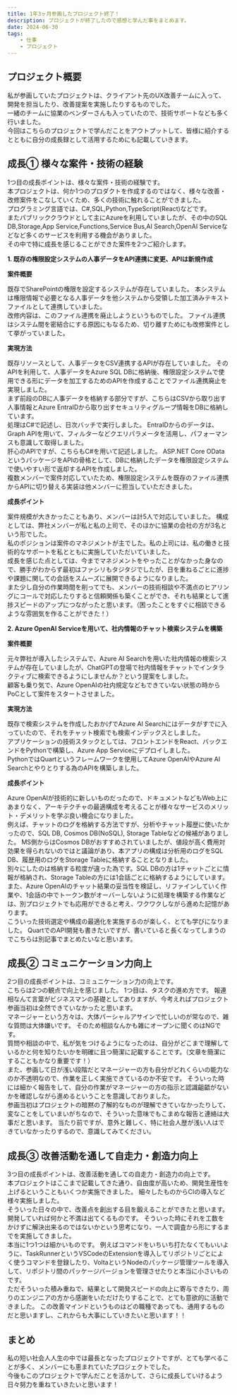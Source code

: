 ```yaml
---
title: 1年3ヶ月参画したプロジェクト終了！
description: プロジェクトが終了したので感想と学んだ事をまとめます。
date: 2024-06-30
tags:
    - 仕事
    - プロジェクト
---
```


## プロジェクト概要
私が参画していたプロジェクトは、クライアント先のUX改善チームに入って、開発を担当したり、改善提案を実施したりするものでした。<br/>
一緒のチームに協業のベンダーさんも入っていたので、技術サポートなども多く行いました。<br/>
今回はこちらのプロジェクトで学んだことをアウトプットして、皆様に紹介するとともに自分の成長録として活用するためにも記載していきます。<br/>

## 成長① 様々な案件・技術の経験
1つ目の成長ポイントは、様々な案件・技術の経験です。<br/>
本プロジェクトは、何か1つのプロダクトを作成するのではなく、様々な改善・改修案件をこなしていくため、多くの技術に触れることができました。<br/>
プログラミング言語では、C#,SQL,Python,TypeScript(React)などです。<br/>
またパブリッククラウドとして主にAzureを利用していましたが、その中のSQL DB,Storage,App Service,Functions,Service Bus,AI Search,OpenAI Serviceなどなど多くのサービスを利用する機会がありました。<br/>
その中で特に成長を感じることができた案件を2つご紹介します。

**1. 既存の権限設定システムの人事データをAPI連携に変更、APIは新規作成**

**案件概要**

既存でSharePointの権限を設定するシステムが存在していました。
本システムは権限情報で必要となる人事データを他システムから受領した加工済みテキストファイルとして連携していました。<br/>
改修内容は、このファイル連携を廃止しようというものでした。
ファイル連携はシステム間を密結合にする原因にもなるため、切り離すためにも改修案件として挙がっていました。


**実現方法**

既存リソースとして、人事データをCSV連携するAPIが存在していました。
そのAPIを利用して、人事データをAzure SQL DBに格納後、権限設定システムで使用できる形にデータを加工するためのAPIを作成することでファイル連携廃止を実現しました。<br/>
まず前段のDBに人事データを格納する部分ですが、こちらはCSVから取り出す人事情報とAzure EntraIDから取り出すセキュリティグループ情報をDBに格納しています。<br/>
処理はC#で記述し、日次バッチで実行しました。
EntraIDからのデータは、Graph APIを用いて、フィルターなどクエリパラメータを活用し、パフォーマンスも意識して取得しました。<br/>
肝心のAPIですが、こちらもC#を用いて記述しました。
ASP.NET Core ODataというパッケージをAPIの骨格として、DBに格納したデータを権限設定システムで使いやすい形で返却するAPIを作成しました。<br/>
複数メンバーで案件対応していたため、権限設定システムを既存のファイル連携からAPIに切り替える実装は他メンバーに担当していただきました。


**成長ポイント**

案件規模が大きかったこともあり、メンバーは計5人で対応していました。
構成としては、弊社メンバーが私と私の上司で、そのほかに協業の会社の方が3名という形でした。<br/>
私のポジションは案件のマネジメントが主でした。私の上司には、私の働きと技術的なサポートを私とともに実施していただいていました。<br/>
成長を感じた点としては、今までマネジメントをやったことがなかった身なので、勝手がわからず最初はファシリもタジタジでしたが、日を重ねるごとに進捗や課題に関しての会話をスムーズに展開できるようになりました。<br/>
また少し自分の作業時間を削ってでも、メンバーの技術相談や不満点のヒアリングにコールで対応したりすると信頼関係も築くことができ、それも結果として進捗スピードのアップにつながったと思います。（困ったことをすぐに相談できるような雰囲気を作ることができた！）



**2. Azure OpenAI Serviceを用いて、社内情報のチャット検索システムを構築**

**案件概要**

元々弊社が導入したシステムで、Azure AI Searchを用いた社内情報の検索システムが存在していましたが、ChatGPTの登場で社内情報をチャットでインタラクティブに検索できるようにしませんか？という提案をしました。<br/>
顧客も乗り気で、Azure OpenAIの社内規定などもできていない状態の時からPoCとして案件をスタートさせました。

**実現方法**

既存で検索システムを作成したおかげでAzure AI Searchにはデータがすでに入っていたので、それをチャット検索でも検索インデックスとしました。<br/>
アプリケーションの技術スタックとしては、フロントエンドをReact、バックエンドをPythonで構築し、Azure App Serviceにデプロイしました。<br/>
PythonではQuartというフレームワークを使用してAzure OpenAIやAzure AI Searchとやりとりする為のAPIを構築しました。


**成長ポイント**

Azure OpenAIが技術的に新しいものだったので、ドキュメントなどもWeb上にあまりなく、アーキテクチャの最適構成を考えることが様々なサービスのメリット・デメリットを学ぶ良い機会になりました。<br/>
例えば、チャットのログを格納する方法ですが、分析やチャット履歴に使いたかったので、SQL DB, Cosmos DB(NoSQL), Storage Tableなどの候補がありました。
MS側からはCosmos DBがおすすめされていましたが、値段が高く費用対効果を得られないのではと議論があり、本アプリの構成は分析用のログをSQL DB、履歴用のログをStorage Tableに格納することとなりました。<br/>
別々にしたのは格納する粒度が違った為です。SQL DBの方は1チャットごとに情報が格納され、Storage Tableの方には1会話ごとに格納するようにしています。
また、Azure OpenAIのチャット結果の妥当性を検証し、リファインしていく作業や、1会話の中でトークン数がオーバーしないように処理を構築する作業などは、別プロジェクトでも応用ができると考え、ワクワクしながら進めた記憶があります。<br/>
こういった技術選定や構成の最適化を実施するのが楽しく、とても学びになりました。
QuartでのAPI開発も書きたいですが、書いていると長くなってしまうのでこちらは別記事でまとめたいなと思います。


## 成長② コミュニケーション力向上
2つ目の成長ポイントは、コミュニケーション力の向上です。<br/>
こちらは2つの観点で向上を感じました。
1つ目は、タスクの進め方です。
報連相なんて言葉がビジネスマンの基礎としてありますが、今考えればプロジェクト参画当初は全然できていなかったと思います。<br/>
マネージャーという方々は、大体パーシャルアサインで忙しいのが常なので、雑な質問は大体嫌いです。
そのため相談なんかも雑にオープンに聞くのはNGです。<br/>
質問や相談の中で、私が気をつけるようになったのは、自分がどこまで理解しているかと何を知りたいかを明確に且つ簡潔に記載することです。（文章を簡潔にすることもかなり重要です！）<br/>
また、参画して日が浅い段階だとマネージャーの方も自分がどれくらいの能力なのか不透明なので、作業を正しく実施できているのか不安です。
そういった時には細かく報告をして、自分の作業がマネージャーの方の指示と認識齟齬がないかを確認しながら進めるということを意識しておりました。<br/>
参画当初はプロジェクトの暗黙の了解的なものが理解できていなかったりして、変なことをしていまいがちなので、そういった意味でもこまめな報告と連絡は大事だと思います。
当たり前ですが、意外と難しく、特に社会人歴が浅い人はできていなかったりするので、意識してみてください。


## 成長③ 改善活動を通して自走力・創造力向上
3つ目の成長ポイントは、改善活動を通しての自走力・創造力の向上です。<br/>
本プロジェクトはここまで記載してきた通り、自由度が高いため、開発生産性を上げるということもいくつか実施できました。
細々したものからCIの導入など様々実施しました。<br/>
そういった日々の中で、改善点を創出する目を鍛えることができたと思います。
開発していれば何かと不満は出てくるものです。
そういった時にそれを工数をかけずに解決出来るのではないかという思考になり、一人で調査から形にするまでを実施してきました。<br/>
本当に1つ1つは細かいものです。
例えばコマンドをいちいち打たなくてもいいように、TaskRunnerというVSCodeのExtensionを導入してリポジトリごとによく使うコマンドを登録したり、VoltaというNodeのパッケージ管理ツールを導入して、リポジトリ間のパッケージバージョンを管理させたりと本当に小さいものです。<br/>
ただそういった積み重ねで、結果として開発スピードの向上に寄与できたり、周りのエンジニアの方から感謝をいただけたりすることで、とても意欲的に活動できました。
この改善マインドというものはどの職種であっても、通用するものだと思いますし、これからも大事にしていきたいと思います！！



## まとめ
私の短い社会人人生の中では最長となったプロジェクトですが、とても学べることが多く、メンバーにも恵まれていたプロジェクトでした。<br/>
今後もこのプロジェクトで学んだことを活かして、さらに成長していけるよう日々努力を重ねていきたいと思います！